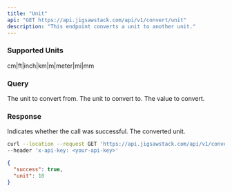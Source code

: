 ```yaml
---
title: "Unit"
api: "GET https://api.jigsawstack.com/api/v1/convert/unit"
description: "This endpoint converts a unit to another unit."
---
```


### Supported Units

<Info>cm|ft|inch|km|m|meter|mi|mm</Info>

### Query

<ParamField query="from" type="string" required>
  The unit to convert from.
</ParamField>

<ParamField query="to" type="string" required>
  The unit to convert to.
</ParamField>

<ParamField query="value" type="string" required>
  The value to convert.
</ParamField>

<Snippet file="header.mdx" />

### Response

<ResponseField name="success" type="boolean">
  Indicates whether the call was successful.
</ResponseField>

<ResponseField name="unit" type="number">
  The converted unit.
</ResponseField>

<RequestExample>

```bash Example Request
curl --location --request GET 'https://api.jigsawstack.com/api/v1/convert/unit' \
--header 'x-api-key: <your-api-key>'
```

</RequestExample>

<ResponseExample>

```json Response
{
  "success": true,
  "unit": 10
}
```

</ResponseExample>
